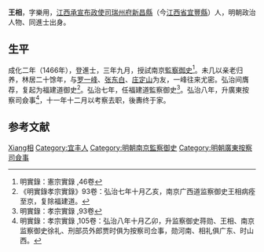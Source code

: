 {{Otheruses|other=名为王相的其他人物|王相}}

'''王相'''，字樂用，[[江西承宣布政使司|江西承宣布政使司]][[瑞州府|瑞州府]][[新昌縣|新昌縣]]（今[[江西省|江西省]][[宜豐縣|宜豐縣]]）人，明朝政治人物、同進士出身。

== 生平 ==
成化二年（1466年），登進士，三年九月，授試南京[[監察御史|監察御史]]<ref>明實錄：憲宗實錄 ,46卷</ref>。未几以亲老归养，林居二十馀年，与[[罗伦|罗一峰]]、[[张元祯|张东白]]、[[庄昶|庄定山]]为友，一峰往来尤密。弘治间膺荐，复起为福建道御史<ref>《明實錄孝宗實錄》93卷：弘治七年十月乙亥，南京广西道监察御史王相病痊至京，复除福建道。</ref>。弘治七年，任福建道監察御史<ref>明實錄：孝宗實錄 ,93卷</ref>。弘治八年，升廣東按察司僉事<ref>明實錄：孝宗實錄 ,105卷：弘治八年十月乙卯，升监察御史蒋勋、王相、南京监察御史徐礼、刑部员外郎贾时俱为按察司佥事，勋河南、相礼俱广东、时山西。</ref>，十一年十二月以考察去职，後夀终于家。

== 参考文献 ==
{{reflist}}

{{成化二年丙戌科殿試金榜}}

{{Authority control}}
{{DEFAULTSORT:Wang王}}
[[Category:王姓|Xiang相]]
[[Category:宜丰人|Category:宜丰人]]
[[Category:明朝南京監察御史|Category:明朝南京監察御史]]
[[Category:明朝廣東按察司僉事|Category:明朝廣東按察司僉事]]

{{明朝人物小作品}}